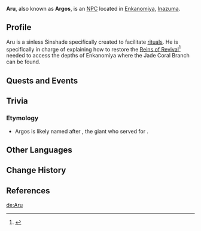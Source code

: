{{Character Infobox
|type             = NPC
|deceased         = Past
|image            = NPC Aru.png
|realname         = Argos
|region           = Inazuma
|affiliation      = Enkanomiya
|affiliation2     = Shades of Tokoyo
}}
'''Aru''', also known as '''Argos''', is an [[NPC]] located in [[Enkanomiya]], [[Inazuma]].

==Profile==
Aru is a sinless Sinshade specifically created to facilitate [[Watatsumi Mitama Omatsuri|rituals]]. He is specifically in charge of explaining how to restore the [[Reins of Revival]]<ref>{{Ref/Quest|The Subterranean Trials of Drake and Serpent}}</ref> needed to access the depths of Enkanomiya where the Jade Coral Branch can be found.
<!--
===Personality===
===Appearance===
-->
==Quests and Events==
{{Quests and Events}}

==Trivia==
===Etymology===
*Argos is likely named after {{w|Argus Panoptes|Argus}}, the giant who served for {{w|Hera}}.

==Other Languages==
{{Other Languages
|default_hidden = 1
|en      = Aru
|zhs     = 亚琉
|zhs_rm  = Yàliú
|zht     = 亞琉
|zht_rm  = Yàliú
|ja      = 亜琉
|ja_rm   = Aru
|ko      = 아루
|ko_rm   = Aru
|es      = Aru
|fr      = Aru
|ru      = Ару
|th      = Aru
|vi      = Aru
|de      = Aru
|id      = Aru
|pt      = Aru
|tr      = Aru
|it      = Aru
}}

==Change History==
{{Change History|2.4}}

==References==
{{Reflist|1}}

[[de:Aru]]